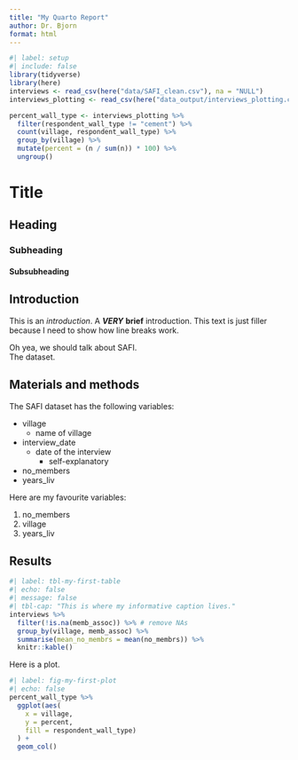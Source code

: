 ```yaml
---
title: "My Quarto Report"
author: Dr. Bjorn
format: html
---
```


```r
#| label: setup
#| include: false
library(tidyverse)
library(here)
interviews <- read_csv(here("data/SAFI_clean.csv"), na = "NULL")
interviews_plotting <- read_csv(here("data_output/interviews_plotting.csv"))

percent_wall_type <- interviews_plotting %>% 
  filter(respondent_wall_type != "cement") %>% 
  count(village, respondent_wall_type) %>% 
  group_by(village) %>% 
  mutate(percent = (n / sum(n)) * 100) %>% 
  ungroup()
```

# Title
## Heading
### Subheading
#### Subsubheading

## Introduction

This is an *introduction*. A ***VERY*** **brief** introduction. This text is
just filler because I need to show how line breaks work.

Oh yea, we should talk about SAFI.   
The dataset.

## Materials and methods

The SAFI dataset has the following variables:

- village
  + name of village
- interview_date
  * date of the interview
    + self-explanatory
- no_members
- years_liv

Here are my favourite variables:

1. no_members
2. village
3. years_liv

## Results

```r
#| label: tbl-my-first-table
#| echo: false
#| message: false
#| tbl-cap: "This is where my informative caption lives."
interviews %>%
  filter(!is.na(memb_assoc)) %>% # remove NAs
  group_by(village, memb_assoc) %>% 
  summarise(mean_no_membrs = mean(no_membrs)) %>% 
  knitr::kable()
```

Here is a plot.

```r
#| label: fig-my-first-plot
#| echo: false
percent_wall_type %>% 
  ggplot(aes(
    x = village, 
    y = percent, 
    fill = respondent_wall_type)
  ) +
  geom_col()
```






